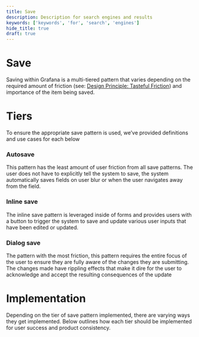 ```yaml
---
title: Save
description: Description for search engines and results
keywords: ['keywords', 'for', 'search', 'engines']
hide_title: true
draft: true
---
```



# Save <Badge text='draft' color='orange'></Badge>


Saving within Grafana is a multi-tiered pattern that varies depending on the required amount of friction (see: [Design Principle: Tasteful Friction](/design-system/Foundations/design-principles#tasteful-friction)) and importance of the item being saved.


# Tiers

To ensure the appropriate save pattern is used, we’ve provided definitions and use cases for each below

### **Autosave**

This pattern has the least amount of user friction from all save patterns. The user does not have to explicitly tell the system to save, the system automatically saves fields on user blur or when the user navigates away from the field.


### **Inline save**

The inline save pattern is leveraged inside of forms and provides users with a button to trigger the system to save and update various user inputs that have been edited or updated.

### **Dialog save**

The pattern with the most friction, this pattern requires the entire focus of the user to ensure they are fully aware of the changes they are submitting. The changes made have rippling effects that make it dire for the user to acknowledge and accept the resulting consequences of the update


# Implementation

Depending on the tier of save pattern implemented, there are varying ways they get implemented. Below outlines how each tier should be implemented for user success and product consistency.
